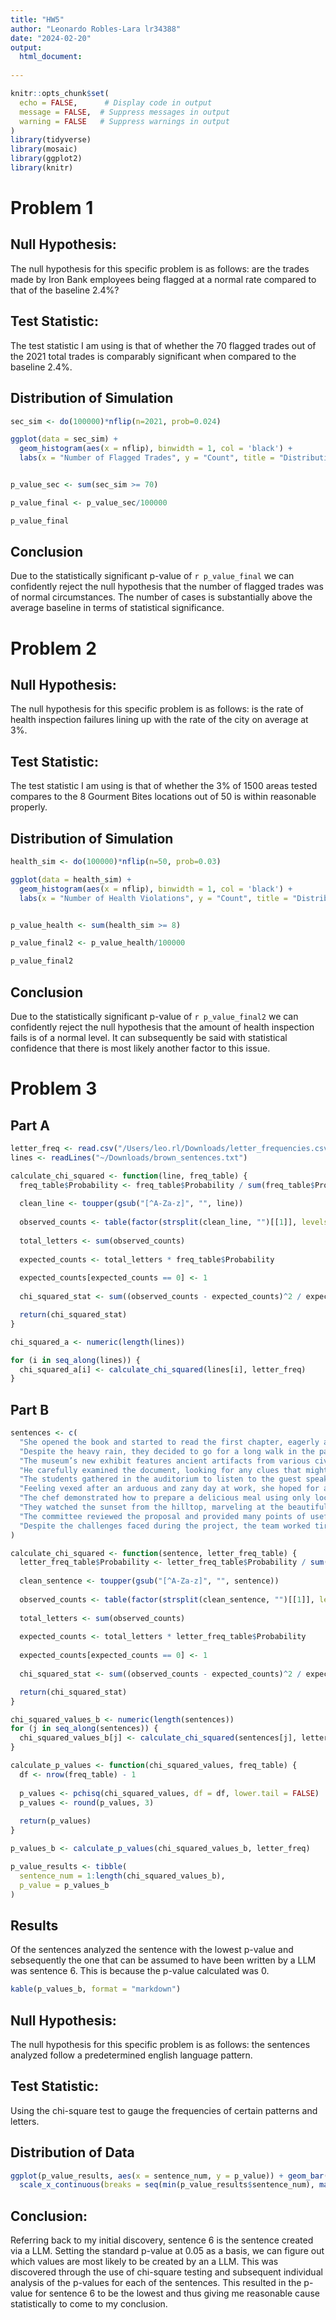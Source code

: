```yaml
---
title: "HW5"
author: "Leonardo Robles-Lara lr34388"
date: "2024-02-20"
output: 
  html_document:
  
---
```


```r
knitr::opts_chunk$set(
  echo = FALSE,      # Display code in output
  message = FALSE,  # Suppress messages in output
  warning = FALSE   # Suppress warnings in output
)
library(tidyverse)
library(mosaic)
library(ggplot2)
library(knitr)
```

# **Problem 1**

## Null Hypothesis: 
The null hypothesis for this specific problem is as follows: are the trades made by Iron Bank employees being flagged at a normal rate compared to that of the baseline 2.4%?

## Test Statistic:
The test statistic I am using is that of whether the 70 flagged trades out of the 2021 total trades is comparably significant when compared to the baseline 2.4%.

## Distribution of Simulation
  
```r

sec_sim <- do(100000)*nflip(n=2021, prob=0.024)

ggplot(data = sec_sim) +
  geom_histogram(aes(x = nflip), binwidth = 1, col = 'black') +
  labs(x = "Number of Flagged Trades", y = "Count", title = "Distribution of Flagged Trades")


p_value_sec <- sum(sec_sim >= 70)

p_value_final <- p_value_sec/100000

p_value_final
```

## Conclusion
Due to the statistically significant p-value of `r p_value_final` we can confidently reject the null hypothesis that the number of flagged trades was of normal circumstances. The number of cases is substantially above the average baseline in terms of statistical significance.


# **Problem 2**

## Null Hypothesis: 
The null hypothesis for this specific problem is as follows: is the rate of health inspection failures lining up with the rate of the city on average at 3%.

## Test Statistic:
The test statistic I am using is that of whether the 3% of 1500 areas tested compares to the 8 Gourment Bites locations out of 50 is within reasonable  properly.

## Distribution of Simulation

```r

health_sim <- do(100000)*nflip(n=50, prob=0.03)

ggplot(data = health_sim) +
  geom_histogram(aes(x = nflip), binwidth = 1, col = 'black') +
  labs(x = "Number of Health Violations", y = "Count", title = "Distribution of Health Violations")


p_value_health <- sum(health_sim >= 8)

p_value_final2 <- p_value_health/100000

p_value_final2

```
## Conclusion
Due to the statistically significant p-value of `r p_value_final2` we can confidently reject the null hypothesis that the amount of health inspection fails is of a normal level. It can subsequently be said with statistical confidence that there is most likely another factor to this issue.


# **Problem 3**

## Part A

```r
letter_freq <- read.csv("/Users/leo.rl/Downloads/letter_frequencies.csv")
lines <- readLines("~/Downloads/brown_sentences.txt")

calculate_chi_squared <- function(line, freq_table) {
  freq_table$Probability <- freq_table$Probability / sum(freq_table$Probability)
  
  clean_line <- toupper(gsub("[^A-Za-z]", "", line))
  
  observed_counts <- table(factor(strsplit(clean_line, "")[[1]], levels = freq_table$Letter))
  
  total_letters <- sum(observed_counts)
  
  expected_counts <- total_letters * freq_table$Probability
  
  expected_counts[expected_counts == 0] <- 1
  
  chi_squared_stat <- sum((observed_counts - expected_counts)^2 / expected_counts)

  return(chi_squared_stat)
}

chi_squared_a <- numeric(length(lines))

for (i in seq_along(lines)) {
  chi_squared_a[i] <- calculate_chi_squared(lines[i], letter_freq)
}

```

## Part B

```r
sentences <- c(
  "She opened the book and started to read the first chapter, eagerly anticipating what might come next.",
  "Despite the heavy rain, they decided to go for a long walk in the park, crossing the main avenue by the fountain in the center.",
  "The museum’s new exhibit features ancient artifacts from various civilizations around the world.",
  "He carefully examined the document, looking for any clues that might help solve the mystery.",
  "The students gathered in the auditorium to listen to the guest speaker’s inspiring lecture.",
  "Feeling vexed after an arduous and zany day at work, she hoped for a peaceful and quiet evening at home, cozying up after a quick dinner with some TV, or maybe a book on her upcoming visit to Auckland.",
  "The chef demonstrated how to prepare a delicious meal using only locally sourced ingredients, focusing mainly on some excellent dinner recipes from Spain.",
  "They watched the sunset from the hilltop, marveling at the beautiful array of colors in the sky.",
  "The committee reviewed the proposal and provided many points of useful feedback to improve the project’s effectiveness.",
  "Despite the challenges faced during the project, the team worked tirelessly to ensure its successful completion, resulting in a product that exceeded everyone’s expectations."
)

calculate_chi_squared <- function(sentence, letter_freq_table) {
  letter_freq_table$Probability <- letter_freq_table$Probability / sum(letter_freq_table$Probability)
  
  clean_sentence <- toupper(gsub("[^A-Za-z]", "", sentence))
  
  observed_counts <- table(factor(strsplit(clean_sentence, "")[[1]], levels = letter_freq_table$Letter))
  
  total_letters <- sum(observed_counts)
  
  expected_counts <- total_letters * letter_freq_table$Probability
  
  expected_counts[expected_counts == 0] <- 1
  
  chi_squared_stat <- sum((observed_counts - expected_counts)^2 / expected_counts)

  return(chi_squared_stat)
}

chi_squared_values_b <- numeric(length(sentences))
for (j in seq_along(sentences)) {
  chi_squared_values_b[j] <- calculate_chi_squared(sentences[j], letter_freq)
}

calculate_p_values <- function(chi_squared_values, freq_table) {
  df <- nrow(freq_table) - 1
  
  p_values <- pchisq(chi_squared_values, df = df, lower.tail = FALSE)
  p_values <- round(p_values, 3)
  
  return(p_values)
}

p_values_b <- calculate_p_values(chi_squared_values_b, letter_freq)

p_value_results <- tibble(
  sentence_num = 1:length(chi_squared_values_b),
  p_value = p_values_b
) 
```

## Results
Of the sentences analyzed the sentence with the lowest p-value and sebsequently the one that can be assumed to have been written by a LLM was sentence 6. This is because the p-value calculated was 0.


```r
kable(p_values_b, format = "markdown")
```


## Null Hypothesis: 
The null hypothesis for this specific problem is as follows: the sentences analyzed follow a predetermined english language pattern.

## Test Statistic:
Using the chi-square test to gauge the frequencies of certain patterns and letters.

## Distribution of Data
```r
ggplot(p_value_results, aes(x = sentence_num, y = p_value)) + geom_bar(stat = "identity") +
  scale_x_continuous(breaks = seq(min(p_value_results$sentence_num), max(p_value_results$sentence_num), by = 1)) + labs(x = "Sentence Number", y = "p-value", title = "P-Value for Each Given Sentence")
```

## Conclusion:
Referring back to my initial discovery, sentence 6 is the sentence created via a LLM. Setting the standard p-value at 0.05 as a basis, we can figure out which values are most likely to be created by an a LLM. This was discovered through the use of chi-square testing and subsequent individual analysis of the p-values for each of the sentences. This resulted in the p-value for sentence 6 to be the lowest and thus giving me reasonable cause statistically to come to my conclusion.










